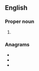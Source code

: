 {{also|fera|fêra|-fera}}
==English==

===Proper noun===
{{en-proper noun}}

# {{lb|en|US}} {{initialism of|{{w|Federal Emergency Relief Administration}}|lang=en}}

===Anagrams===
* {{l|en|Afer}}
* {{l|en|fare}}
* {{l|en|fear}}